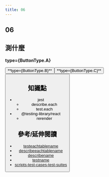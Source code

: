 ```yaml
---
title: 06
---
```


## 06

## 測什麼


**type={ButtonType.A}**

<Button type={ButtonType.A} />
**type={ButtonType.B}**
<Button type={ButtonType.B} />
**type={ButtonType.C}**
<Button type={ButtonType.C} />

## 知識點

- jest
  - describe.each
  - test.each
- @testing-library/react
  - rerender

## 參考/延伸閱讀

- [testeachtablename](https://jestjs.io/docs/api#testeachtablename-fn-timeout)    
- [describeeachtablename](https://jestjs.io/docs/api#describeeachtablename-fn-timeout)    
- [describename](https://jestjs.io/docs/api#describename-fn)    
- [testname](https://jestjs.io/docs/api#testname-fn-timeout)    
- [scripts-test-cases-test-suites](https://www.ibm.com/docs/en/elm/7.0.0?topic=scripts-test-cases-test-suites)    
